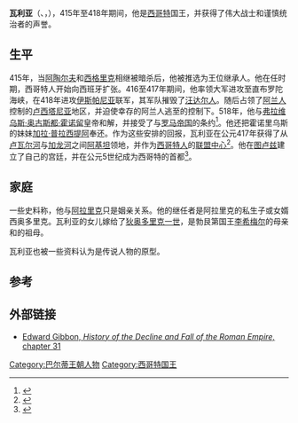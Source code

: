 {{Infobox monarch
| name               = 瓦利亚
| title              = 西哥特国王
| image              = Walia-rey-visigodo.png
| caption            = 
| reign              = 415–418
| coronation         = 
| full name          = 
| birth_date         = <!-- {{birth date|YYYY|MM|DD}} -->
| birth_place        = 
| death_date         = 418
| death_place        = 
| burial_date        = 
| burial_place       = <!-- <br /> {{coord|LAT|LONG|display=inline,title}} -->
| predecessor        = [[西格里克|西格里克]]
| successor          = [[狄奥多里克一世|狄奥多里克一世]]
| spouse             = 
| issue              = 
| royal house        = 
| dynasty            = {{le|巴尔蒂王朝|Balti dynasty}}
| father             = 可能是{{le|阿塔纳里克一世|Athanaric}}
| mother             = Rocestes
| religion           =
}}
'''瓦利亚'''（{{lang-en|'''Wallia''' or '''Walha'''}}、{{lang-es|Walia}}，{{bd|385年||418年}}），415年至418年期间，他是[[西哥特人|西哥特]]国王，并获得了伟大战士和谨慎统治者的声誉。

==生平 ==
415年，当[[阿陶尔夫|阿陶尔夫]]和[[西格里克|西格里克]]相继被暗杀后，他被推选为王位继承人。他在任时期，西哥特人开始向西班牙扩张。416至417年期间，他率领大军进攻至直布罗陀海峡，在418年进攻[[伊斯帕尼亚|伊斯帕尼亚]]联军，其军队摧毁了{{le|西林部落|Silingi|西林}}[[汪达尔人|汪达尔人]]。随后占领了[[奄蔡|阿兰人]]控制的[[卢西塔尼亚|卢西塔尼亚]]地区，并迫使幸存的阿兰人逃至{{le|贡德里克|Gunderic|国王贡德里克}}的控制下。518年，他与[[弗拉维乌斯·奥古斯都·霍诺留|弗拉维乌斯·奥古斯都·霍诺留]]皇帝和解，并接受了与[[罗马帝国|罗马帝国]]的条约<ref>{{Cite book|title=不可不知的西班牙史|last=尚德君著|first=|publisher=武汉：华中科技大学出版社|year=2018.06|isbn=978-7-5680-3933-8|location=|pages=41-42}}</ref>。他还把霍诺里乌斯的妹妹[[加拉·普拉西提阿|加拉·普拉西提阿]]奉还。作为这些安排的回报，瓦利亚在公元417年获得了从[[卢瓦尔河|卢瓦尔河]]与[[加龍河|加龙河]]之间[[阿基坦|阿基坦]]领地，并作为[[西哥特人|西哥特人]]的[[联盟_(古罗马)|联盟中心]]<ref>{{Cite book|title=世界史画卷 第3卷 第2版|last=许嘉璐主编；梅季坤，郑小娟副主编；刘景华，丁笃本编著|first=|publisher=海口：海南国际新闻出版中心|year=1998.04|isbn=7-80609-293-5|location=|pages=420}}</ref>。他在[[圖盧茲|图卢兹]]建立了自己的宫廷，并在公元5世纪成为西哥特的首都<ref>{{Cite book|title=欧洲历史大辞典 上|last=王觉非主编；杨豫副主编|first=|publisher=上海：上海辞书出版社|year=2007.12|isbn=978-7-5326-2315-0|location=|pages=414}}</ref>。

==家庭 ==
一些史料称，他与[[阿拉里克|阿拉里克]]只是姻亲关系。他的继任者是阿拉里克的私生子或女婿西奥多里克。瓦利亚的女儿嫁给了[[狄奥多里克一世|狄奥多里克一世]]，是勃艮第国王[[李希梅尔|李希梅尔]]的母亲和{{le|贡多瓦赫|Gundioc}}的祖母。

瓦利亚也被一些资料认为是传说人物{{le|阿基坦的怀特|Walter of Aquitaine}}的原型。

==参考==
{{reflist}}
==外部链接==
*[http://etext.library.adelaide.edu.au/g/g43d/chapter31.html Edward Gibbon, ''History of the Decline and Fall of the Roman Empire,'' chapter 31] {{Wayback|url=http://etext.library.adelaide.edu.au/g/g43d/chapter31.html |date=20040914234518 }}
{{commons category}}

{{s-start}}
{{s-hou|[[巴尔蒂王朝|巴尔蒂王朝]]||||418|name=西哥特的瓦利亚国王}}
{{s-reg|}}
{{s-bef|before=[[西格里克|西格里克]]}}
{{s-ttl|title=[[西哥特人|西哥特]]国王|years=415–418}}
{{s-aft|after=[[狄奥多里克一世|狄奥多里克一世]]}}
{{s-end}}
{{Authority control}}

[[Category:巴尔蒂王朝人物|Category:巴尔蒂王朝人物]]
[[Category:西哥特国王|Category:西哥特国王]]